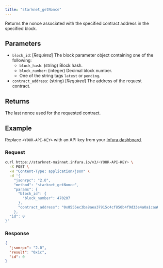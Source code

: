 ```yaml
---
title: "starknet_getNonce"
---
```



Returns the nonce associated with the specified contract address in the specified block.

## Parameters

- `block_id`: [*Required*] The block parameter object containing one of the following:
  - `block_hash`: (string) Block hash.
  - `block_number`: (integer) Decimal block number.
  - One of the string tags `latest` or `pending`.
- `contract_address`: (string) [*Required*] The address of the request contract.

## Returns

The last nonce used for the requested contract.

## Example

Replace `<YOUR-API-KEY>` with an API key from your [Infura dashboard](https://infura.io/dashboard).

### Request

<Tabs>
<TabItem value="cURL">

```bash
curl https://starknet-mainnet.infura.io/v3/<YOUR-API-KEY> \
  -X POST \
  -H "Content-Type: application/json" \
  -d '{
    "jsonrpc": "2.0",
    "method": "starknet_getNonce",
    "params": {
      "block_id": {
        "block_number": 470207
      },
      "contract_address": "0x0555ec3ba8aea37915c4cf850b4f9d33e4a0a1caa0ad3953d725860e38fa6e17"
    },
  "id": 0
}'
```

</TabItem>
</Tabs>

### Response

<Tabs>
<TabItem value="JSON">

```json
{
  "jsonrpc": "2.0",
  "result": "0x1c",
  "id": 0
}
```

</TabItem>
</Tabs>
